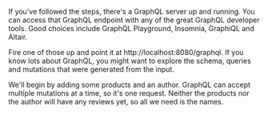 
If you've followed the steps, there's a GraphQL server up and running. You can access that GraphQL endpoint with any of the great GraphQL developer tools. Good choices include GraphQL Playground, Insomnia, GraphiQL and Altair.

Fire one of those up and point it at http://localhost:8080/graphql. If you know lots about GraphQL, you might want to explore the schema, queries and mutations that were generated from the input.

We'll begin by adding some products and an author. GraphQL can accept multiple mutations at a time, so it's one request. Neither the products nor the author will have any reviews yet, so all we need is the names.

<GraphiQLWrapper defaultQuery={quickStartMut1} />

